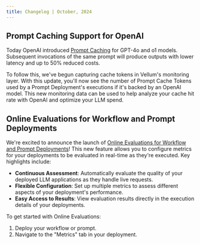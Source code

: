 ```yaml
---
title: Changelog | October, 2024
---
```


## Prompt Caching Support for OpenAI

Today OpenAI introduced [Prompt Caching](https://openai.com/index/api-prompt-caching/) for GPT-4o and o1 models. Subsequent invocations of the same prompt will produce outputs with lower latency and up to 50% reduced costs.

To follow this, we've begun capturing cache tokens in Vellum's monitoring layer. With this update, you'll now see the number of Prompt Cache Tokens used by a Prompt Deployment's executions if it's backed by an OpenAI model.
This new monitoring data can be used to help analyze your cache hit rate with OpenAI and optimize your LLM spend.


## Online Evaluations for Workflow and Prompt Deployments

We're excited to announce the launch of [Online Evaluations for Workflow and Prompt Deployments](/help/evaluation/online-evaluations)! This new feature allows you to configure metrics for your deployments to be evaluated in real-time as they're executed. Key highlights include:

- **Continuous Assessment**: Automatically evaluate the quality of your deployed LLM applications as they handle live requests.
- **Flexible Configuration**: Set up multiple metrics to assess different aspects of your deployment's performance.
- **Easy Access to Results**: View evaluation results directly in the execution details of your deployments.

To get started with Online Evaluations:
1. Deploy your workflow or prompt.
2. Navigate to the "Metrics" tab in your deployment.


